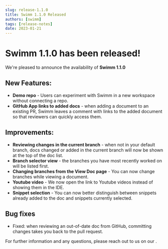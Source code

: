 ```yaml
---
slug: release-1.1.0
title: Swimm 1.1.0 Released
authors: [swimm] 
tags: [release-notes]
date: 2023-01-21
---
```


# Swimm 1.1.0 has been released!

We're pleased to announce the availability of **Swimm 1.1.0**<SwimmMoji text="release"/>

## New Features:
- **Demo repo** - Users can experiment with Swimm in a new workspace without connecting a repo.
- **GitHub App links to added docs** - when adding a document to an existing PR, Swimm leaves a comment with links to the added document so that reviewers can quickly access them.

## Improvements:
- **Reviewing changes in the current branch** - when not in your default branch, docs changed or added in the current branch will now be shown at the top of the doc list.
- **Branch selector view** - the branches you have most recently worked on will be listed first. 
- **Changing branches from the View Doc page** - You can now change branches while viewing a document.
- **Youtube video** - We now open the link to Youtube videos instead of showing them in the IDE. 
- **Snippet selection** - You can now better distinguish between snippets already added to the doc and snippets currently selected.

## Bug fixes
- Fixed: when reviewing an out-of-date doc from GitHub, committing changes takes you back to the pull request. 

For further information and any questions, please reach out to us on our <SwimmLink target="slack" />.

<SwimmReleaseTweet version="1.1.0" />
